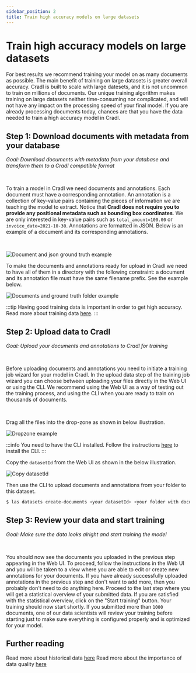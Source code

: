 ```yaml
---
sidebar_position: 2
title: Train high accuracy models on large datasets
---
```



# Train high accuracy models on large datasets

For best results we recommend training your model on as many documents as possible. The main benefit of training on large 
datasets is greater overall accuracy. Cradl is built to scale with large datesets, and it is not uncommon to train on 
millions of documents. Our unique training algorithm makes training on large datasets neither time-consuming nor 
complicated, and will not have any impact on the processing speed of your final model. If you are already processing 
documents today, chances are that you have the data needed to train a high accuracy model in Cradl.

## Step 1: Download documents with metadata from your database

*Goal: Download documents with metadata from your database and transform them to a Cradl compatible format*

<br/>

To train a model in Cradl we need documents and annotations. Each document must have a corresponding 
annotation. An annotation is a collection of key-value pairs containing the pieces of information we are teaching the model to extract. 
Notice that **Cradl does not require you to provide any positional metadata such as bounding box coordinates**. We are 
only interested in key-value pairs such as `total_amount=100.00` or `invoice_date=2021-10-30`. Annotations are 
formatted in JSON. Below is an example of a document and its corresponding annotations.

<br/>

![Document and json ground truth example](/img/get-started/document-and-json-ground-truth-example.png)

To make the documents and annotations ready for upload in Cradl we need to have all of them in a directory with the 
following constraint: a document and its annotation file must have the same filename prefix. See the example 
below.

![Documents and ground truth folder example](/img/get-started/documents-and-ground-truth-folder.svg)

:::tip
Having good training data is important in order to get high accuracy. Read more about training data 
[here](../concepts/training-data#data-quality).
:::

## Step 2: Upload data to Cradl

*Goal: Upload your documents and annotations to Cradl for training*

<br/>

Before uploading documents and annotations you need to initiate a training job wizard for your model 
in Cradl. In the upload data step of the training job wizard you can choose between uploading your files directly in 
the Web UI or using the CLI. We recommend using the Web UI as a way of testing out the training process, and using the 
CLI when you are ready to train on thousands of documents.

<br/>

<Tabs>

<TabItem value="Web UI" label="Using the Web UI" default>

Drag all the files into the drop-zone as shown in below illustration.

![Dropzone example](/img/get-started/dropzone-example.png)

</TabItem>

<TabItem value="CLI" label="Using the CLI" default>

:::info
You need to have the CLI installed. Follow the instructions [here](../reference/cli) to install the CLI.
:::

Copy the `datasetId` from the Web UI as shown in the below illustration.

![Copy datasetId](/img/get-started/copy-dataset-id.png)

Then use the CLI to upload documents and annotations from your folder to this dataset. 

```bash
$ las datasets create-documents <your datasetId> <your folder with documents and annotations>
```

</TabItem>

</Tabs>

## Step 3: Review your data and start training

*Goal: Make sure the data looks alright and start training the model*

<br/>

You should now see the documents you uploaded in the previous step appearing in the Web UI. To proceed, follow the 
instructions in the Web UI and you will be taken to a view where you are able to edit or create new annotations for 
your documents. If you have already successfully uploaded annotations in the previous step and don't want to add more, 
then you probably don't need to do anything here. Proceed to the last step where you will get a statistical overview 
of your submitted data. If you are satisfied with the statistical overview, click on the "Start training" button. Your 
training should now start shortly. If you submitted more than `1000` documents, one of our data scientists will review 
your training before starting just to make sure everything is configured properly and is optimized for your model.

## Further reading

Read more about historical data [here](https://www.cradl.ai/guides/how-to-leverage-historical-data?utm_campaign=docs)
Read more about the importance of data quality [here](../concepts/training-data#data-quality)
